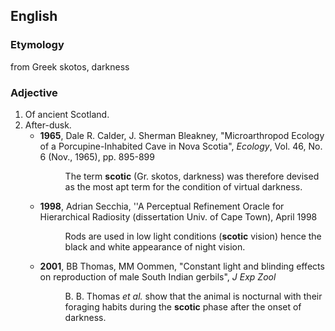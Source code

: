 ==English==
===Etymology===
from Greek skotos, darkness
===Adjective===
{{en-adj}}
# Of ancient Scotland.
# After-dusk.
#*'''1965''', Dale R. Calder, J. Sherman Bleakney, "Microarthropod Ecology of a Porcupine-Inhabited Cave in Nova Scotia", ''Ecology'', Vol. 46, No. 6 (Nov., 1965), pp. 895-899
#*:The term '''scotic''' (Gr. skotos, darkness) was therefore devised as the most apt term for the condition of virtual darkness.
#*'''1998''', Adrian Secchia, ''A Perceptual Refinement Oracle for Hierarchical Radiosity (dissertation Univ. of Cape Town), April 1998
#*:Rods are used in low light conditions ('''scotic''' vision) hence the black and white appearance of night vision.
#*'''2001''', BB Thomas, MM Oommen, "Constant light and blinding effects on reproduction of male South Indian gerbils", ''J Exp Zool''
#*:B. B. Thomas ''et al.'' show that the animal is nocturnal with their foraging habits during the '''scotic''' phase after the onset of darkness.